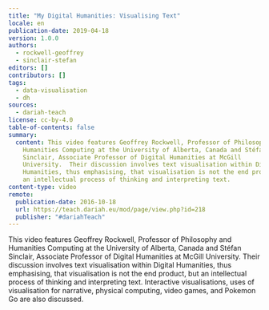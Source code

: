 ```yaml
---
title: "My Digital Humanities: Visualising Text"
locale: en
publication-date: 2019-04-18
version: 1.0.0
authors:
  - rockwell-geoffrey
  - sinclair-stefan
editors: []
contributors: []
tags:
  - data-visualisation
  - dh
sources:
  - dariah-teach
license: cc-by-4.0
table-of-contents: false
summary:
  content: This video features Geoffrey Rockwell, Professor of Philosophy and
    Humanities Computing at the University of Alberta, Canada and Stéfan
    Sinclair, Associate Professor of Digital Humanities at McGill
    University.  Their discussion involves text visualisation within Digital
    Humanities, thus emphasising, that visualisation is not the end product, but
    an intellectual process of thinking and interpreting text.
content-type: video
remote:
  publication-date: 2016-10-18
  url: https://teach.dariah.eu/mod/page/view.php?id=218
  publisher: "#dariahTeach"
---
```

This video features Geoffrey Rockwell, Professor of Philosophy and Humanities Computing at the University of Alberta, Canada and Stéfan Sinclair, Associate Professor of Digital Humanities at McGill University. Their discussion involves text visualisation within Digital Humanities, thus emphasising, that visualisation is not the end product, but an intellectual process of thinking and interpreting text. Interactive visualisations, uses of visualisation for narrative, physical computing, video games, and Pokemon Go are also discussed.

<VideoCard provider="youtube" id="uamyLcWtECg" title="Geoffrey Rockwell and Stéfan Sinclair on Visualising Text" image="/assets/content/assets/en/resources/external/my-digital-humanities-visualising-text/stefan-sinclair-jpg" />
